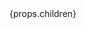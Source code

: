 <div className="pucostyle">
  <div
    className={`has-bg-${props.color}`}
    style={{ width: '80px', height: '50px', borderRadius: '4px' }}
  >
    {props.children}
  </div>
</div>

